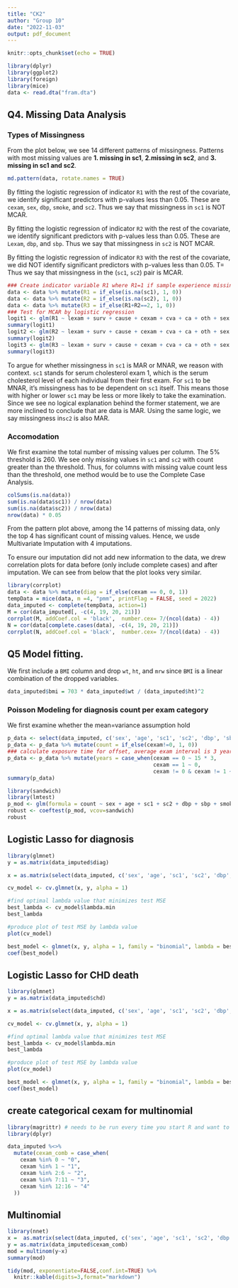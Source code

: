 ```yaml
---
title: "CK2"
author: "Group 10"
date: "2022-11-03"
output: pdf_document
---
```


```r
knitr::opts_chunk$set(echo = TRUE)
```

```r
library(dplyr)
library(ggplot2)
library(foreign)
library(mice)
data <- read.dta("fram.dta")
```

## Q4. Missing Data Analysis

### Types of Missingness
From the plot below, we see 14 different patterns of missingness. Patterns with most missing values are $\textbf{1. missing in sc1}$,  $\textbf{2.missing in sc2}$, and $\textbf{3. missing in sc1 and sc2}$. 
```r
md.pattern(data, rotate.names = TRUE)
```

By fitting the logistic regression of indicator `R1` with the rest of the covariate, we identify significant predictors with p-values less than 0.05. These are `cexam`, `sex`, `dbp`, `smoke`, and `sc2`. Thus we say that missingness in `sc1` is NOT MCAR. 


By fitting the logistic regression of indicator `R2` with the rest of the covariate, we identify significant predictors with p-values less than 0.05. These are `Lexam`, `dbp`, and `sbp`. Thus we say that missingness in `sc2` is NOT MCAR. 


By fitting the logistic regression of indicator `R3` with the rest of the covariate, we did NOT identify significant predictors with p-values less than 0.05. T= Thus we say that missingness in the (`sc1`, `sc2`) pair is MCAR. 


```r
### Create indicator variable R1 where R1=1 if sample experience missingness in sc1
data <- data %>% mutate(R1 = if_else(is.na(sc1), 1, 0))
data <- data %>% mutate(R2 = if_else(is.na(sc2), 1, 0))
data <- data %>% mutate(R3 = if_else(R1+R2==2, 1, 0))
### Test for MCAR by logistic regression
logit1 <- glm(R1 ~ lexam + surv + cause + cexam + cva + ca + oth + sex + age + dbp + sbp + ht + wt + mrw + smoke +sc2, data = data, family = "binomial")
summary(logit1)
logit2 <- glm(R2 ~ lexam + surv + cause + cexam + cva + ca + oth + sex + age + dbp + sbp + ht + wt + mrw + smoke +sc1, data = data, family = "binomial")
summary(logit2)
logit3 <- glm(R3 ~ lexam + surv + cause + cexam + cva + ca + oth + sex + age + dbp + sbp + ht + wt + mrw + smoke, data = data, family = "binomial")
summary(logit3)
```

To argue for whether missingness in `sc1` is MAR or MNAR, we reason with context. `sc1` stands for serum cholesterol exam 1, which is the serum cholesterol level of each individual from their first exam.  For `sc1` to be MNAR, it's missingness has to be dependent on `sc1` itself. This means those with higher or lower `sc1` may be less or more likely to take the examination. Since we see no logical explanation behind the former statement, we are more inclined to conclude that are data is MAR. Using the same logic, we say missingness in`sc2` is also MAR.

### Accomodation

We first examine the total number of missing values per column. The 5% threshold is 260. We see only missing values in `sc1` and `sc2` with count greater than the threshold. Thus, for columns with missing value count less than the threshold, one method would be to use the Complete Case Analysis.

```r
colSums(is.na(data))
sum(is.na(data$sc1)) / nrow(data)
sum(is.na(data$sc2)) / nrow(data)
nrow(data) * 0.05
```

From the pattern plot above, among the 14 patterns of missing data, only the top 4 has significant count of missing values. Hence, we usde Multivariate Imputation with 4 imputations.

To ensure our imputation did not add new information to the data, we drew correlation plots for data before (only include complete cases) and after imputation. We can see from below that the plot looks very similar.

```r
library(corrplot)
data <- data %>% mutate(diag = if_else(cexam == 0, 0, 1))
tempData = mice(data, m =4, "pmm", printFlag = FALSE, seed = 2022)
data_imputed <- complete(tempData, action=1)
M = cor(data_imputed[, -c(4, 19, 20, 21)])
corrplot(M, addCoef.col = 'black',  number.cex= 7/(ncol(data) - 4))
N = cor(data[complete.cases(data), -c(4, 19, 20, 21)])
corrplot(N, addCoef.col = 'black',  number.cex= 7/(ncol(data) - 4))
```
## Q5 Model fitting.

We first include a `BMI` column and drop `wt`, `ht`, and `mrw` since `BMI` is a linear combination of the dropped variables.

```r
data_imputed$bmi = 703 * data_imputed$wt / (data_imputed$ht)^2
```
### Poisson Modeling for diagnosis count per exam category

We first examine whether the mean=variance assumption hold

```r
p_data <- select(data_imputed, c('sex', 'age', 'sc1', 'sc2', 'dbp', 'sbp', 'smoke', 'bmi','cexam'))
p_data <- p_data %>% mutate(count = if_else(cexam!=0, 1, 0))
### calculate exposure time for offset, average exam interval is 3 years
p_data <- p_data %>% mutate(years = case_when(cexam == 0 ~ 15 * 3,
                                              cexam == 1 ~ 0,
                                              cexam != 0 & cexam != 1 ~ (cexam -1) * 3))
summary(p_data)
```

```r
library(sandwich)
library(lmtest)
p_mod <- glm(formula = count ~ sex + age + sc1 + sc2 + dbp + sbp + smoke + bmi, data= p_data, family=poisson())
robust <- coeftest(p_mod, vcov=sandwich)
robust
```

## Logistic Lasso for diagnosis
```r
library(glmnet)
y = as.matrix(data_imputed$diag)

x = as.matrix(select(data_imputed, c('sex', 'age', 'sc1', 'sc2', 'dbp', 'sbp', 'smoke', 'bmi')))

cv_model <- cv.glmnet(x, y, alpha = 1)

#find optimal lambda value that minimizes test MSE
best_lambda <- cv_model$lambda.min
best_lambda

#produce plot of test MSE by lambda value
plot(cv_model) 

best_model <- glmnet(x, y, alpha = 1, family = "binomial", lambda = best_lambda)
coef(best_model)

```

## Logistic Lasso for CHD death
```r
library(glmnet)
y = as.matrix(data_imputed$chd)

x = as.matrix(select(data_imputed, c('sex', 'age', 'sc1', 'sc2', 'dbp', 'sbp', 'smoke', 'bmi')))

cv_model <- cv.glmnet(x, y, alpha = 1)

#find optimal lambda value that minimizes test MSE
best_lambda <- cv_model$lambda.min
best_lambda

#produce plot of test MSE by lambda value
plot(cv_model) 

best_model <- glmnet(x, y, alpha = 1, family = "binomial", lambda = best_lambda)
coef(best_model)
```

## create categorical cexam for multinomial
```r
library(magrittr) # needs to be run every time you start R and want to use %>%
library(dplyr)

data_imputed %<>%
  mutate(cexam_comb = case_when(
    cexam %in% 0 ~ "0",
    cexam %in% 1 ~ "1",
    cexam %in% 2:6 ~ "2",
    cexam %in% 7:11 ~ "3",
    cexam %in% 12:16 ~ "4"
  ))
```

## Multinomial
```r
library(nnet)
x =  as.matrix(select(data_imputed, c('sex', 'age', 'sc1', 'sc2', 'dbp', 'sbp', 'smoke', 'bmi')))
y = as.matrix(data_imputed$cexam_comb)
mod = multinom(y~x)
summary(mod)

tidy(mod, exponentiate=FALSE,conf.int=TRUE) %>%
  knitr::kable(digits=3,format="markdown")

```
